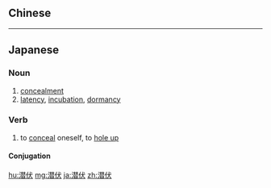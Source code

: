 {{also|潛伏}}
==Chinese==
{{zh-see|潛伏}}

----

==Japanese==
{{ja-kanjitab|せん|ふく|k2=ぷく|yomi=o}}

===Noun===
{{ja-noun|せんぷく|kyu=潛伏}}

# [[concealment]]
# [[latency]], [[incubation]], [[dormancy]]

===Verb===
{{ja-verb-suru|tr=intrans|せんぷく|kyu=潛伏}}

# to [[conceal]] oneself, to [[hole up]]

====Conjugation====
{{ja-suru|せんぷく}}

[[hu:潜伏]]
[[mg:潜伏]]
[[ja:潜伏]]
[[zh:潜伏]]
